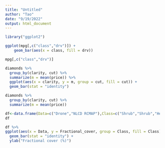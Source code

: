 ---
title: "Untitled"
author: "Tao"
date: "9/19/2022"
output: html_document
---

```{r}
library("ggplot2")
```

```{r}
ggplot(mpg[,c("class","drv")]) +
    geom_bar(aes(x = class, fill = drv))
```

```{r}
mpg[,c("class","drv")]
```

```{r}
diamonds %>% 
  group_by(clarity, cut) %>% 
  summarize(m = mean(price)) %>% 
  ggplot(aes(x = clarity, y = m, group = cut, fill = cut)) +
  geom_bar(stat = "identity") 
```

```{r}
diamonds %>% 
  group_by(clarity, cut) %>% 
  summarize(m = mean(price))

```

```{r}
df<-data.frame(Data=c("Drone","NLCD RCMAP"),Class=c("Shrub","Shrub","Herbaceous","Herbaceous","Bare ground","Bare ground","Litter","Litter"),Fractional_cover=c( 15,12,68,29,5,33,7,26))
df
```

```{r}

df %>%
ggplot(aes(x = Data, y = Fractional_cover, group = Class, fill = Class)) +
  geom_bar(stat = "identity") +
  ylab("Fractional cover (%)")
```

